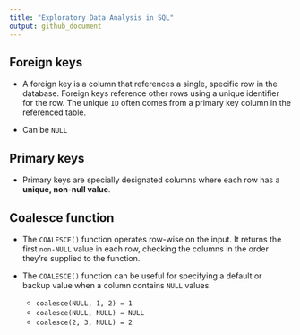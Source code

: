 ```yaml
---
title: "Exploratory Data Analysis in SQL"
output: github_document
---
```


## Foreign keys

* A foreign key is a column that references a single, specific row in the database. Foreign keys reference other rows using a unique identifier for the row. The unique `ID` often comes from a primary key column in the referenced table.

* Can be `NULL`

## Primary keys
 
* Primary keys are specially designated columns where each row has a **unique, non-null value**.

## Coalesce function

* The `COALESCE()` function operates row-wise on the input. It returns the first `non-NULL` value in each row, checking the columns in the order they're supplied to the function.

* The `COALESCE()` function can be useful for specifying a default or backup value when a column contains `NULL` values.
  * `coalesce(NULL, 1, 2) = 1`
  * `coalesce(NULL, NULL) = NULL`
  * `coalesce(2, 3, NULL) = 2`





```sql
```






